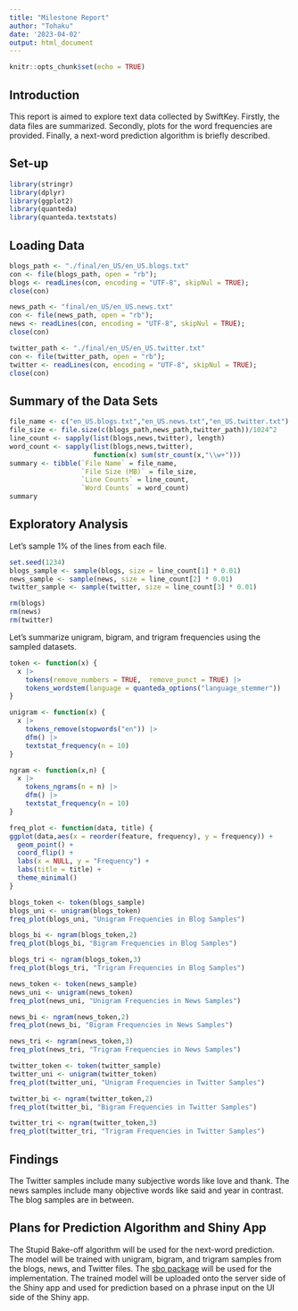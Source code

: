 ```yaml
---
title: "Milestone Report"
author: "Tohaku"
date: '2023-04-02'
output: html_document
---
```


```r
knitr::opts_chunk$set(echo = TRUE)
```

## Introduction

This report is aimed to explore text data collected by SwiftKey. Firstly, the data files are summarized. Secondly, plots for the word frequencies are provided. Finally, a next-word prediction algorithm is briefly described.  

## Set-up

```r
library(stringr)
library(dplyr)
library(ggplot2)
library(quanteda)
library(quanteda.textstats)
```

## Loading Data

```r
blogs_path <- "./final/en_US/en_US.blogs.txt"
con <- file(blogs_path, open = "rb"); 
blogs <- readLines(con, encoding = "UTF-8", skipNul = TRUE); 
close(con)
```

```r
news_path <- "final/en_US/en_US.news.txt"
con <- file(news_path, open = "rb"); 
news <- readLines(con, encoding = "UTF-8", skipNul = TRUE); 
close(con)
```

```r
twitter_path <- "./final/en_US/en_US.twitter.txt"
con <- file(twitter_path, open = "rb"); 
twitter <- readLines(con, encoding = "UTF-8", skipNul = TRUE); 
close(con)
```

## Summary of the Data Sets

```r
file_name <- c("en_US.blogs.txt","en_US.news.txt","en_US.twitter.txt")
file_size <- file.size(c(blogs_path,news_path,twitter_path))/1024^2
line_count <- sapply(list(blogs,news,twitter), length)
word_count <- sapply(list(blogs,news,twitter), 
                     function(x) sum(str_count(x,"\\w+")))
summary <- tibble(`File Name` = file_name,
                  `File Size (MB)` = file_size,
                  `Line Counts` = line_count,
                  `Word Counts` = word_count)
summary
```

## Exploratory Analysis

Let's sample 1% of the lines from each file.  

```r
set.seed(1234)
blogs_sample <- sample(blogs, size = line_count[1] * 0.01)
news_sample <- sample(news, size = line_count[2] * 0.01)
twitter_sample <- sample(twitter, size = line_count[3] * 0.01)

rm(blogs)
rm(news)
rm(twitter)
```

Let's summarize unigram, bigram, and trigram frequencies using the sampled datasets. 

```r
token <- function(x) {
  x |> 
    tokens(remove_numbers = TRUE,  remove_punct = TRUE) |>
    tokens_wordstem(language = quanteda_options("language_stemmer"))
}

unigram <- function(x) {
  x |> 
    tokens_remove(stopwords("en")) |>
    dfm() |> 
    textstat_frequency(n = 10)
}

ngram <- function(x,n) {
  x |> 
    tokens_ngrams(n = n) |>
    dfm() |> 
    textstat_frequency(n = 10)
}

freq_plot <- function(data, title) {
ggplot(data,aes(x = reorder(feature, frequency), y = frequency)) +
  geom_point() +
  coord_flip() +
  labs(x = NULL, y = "Frequency") +
  labs(title = title) +
  theme_minimal()
}
```

```r
blogs_token <- token(blogs_sample)
blogs_uni <- unigram(blogs_token)
freq_plot(blogs_uni, "Unigram Frequencies in Blog Samples")
```

```r
blogs_bi <- ngram(blogs_token,2)
freq_plot(blogs_bi, "Bigram Frequencies in Blog Samples")
```


```r
blogs_tri <- ngram(blogs_token,3)
freq_plot(blogs_tri, "Trigram Frequencies in Blog Samples")
```

```r
news_token <- token(news_sample)
news_uni <- unigram(news_token)
freq_plot(news_uni, "Unigram Frequencies in News Samples")
```

```r
news_bi <- ngram(news_token,2)
freq_plot(news_bi, "Bigram Frequencies in News Samples")
```


```r
news_tri <- ngram(news_token,3)
freq_plot(news_tri, "Trigram Frequencies in News Samples")
```

```r
twitter_token <- token(twitter_sample)
twitter_uni <- unigram(twitter_token)
freq_plot(twitter_uni, "Unigram Frequencies in Twitter Samples")
```


```r
twitter_bi <- ngram(twitter_token,2)
freq_plot(twitter_bi, "Bigram Frequencies in Twitter Samples")
```

```r
twitter_tri <- ngram(twitter_token,3)
freq_plot(twitter_tri, "Trigram Frequencies in Twitter Samples")
```

## Findings

The Twitter samples include many subjective words like love and thank. The news samples include many objective words like said and year in contrast. The blog samples are in between.

## Plans for Prediction Algorithm and Shiny App

The Stupid Bake-off algorithm will be used for the next-word prediction. The model will be trained with unigram, bigram, and trigram samples from the blogs, news, and Twitter files. The [sbo package](https://vgherard.github.io/sbo/) will be used for the implementation. The trained model will be uploaded onto the server side of the Shiny app and used for prediction based on a phrase input on the UI side of the Shiny app.
